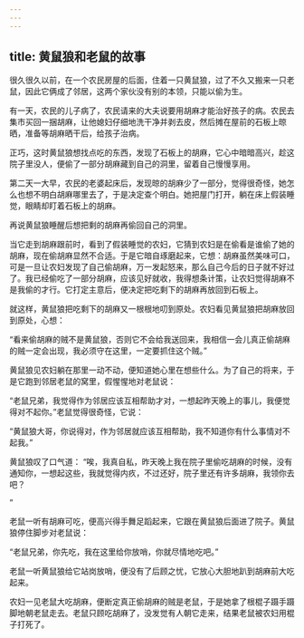```yaml
---
---
---
```

title: 黄鼠狼和老鼠的故事
---



很久很久以前，在一个农民房屋的后面，住着一只黄鼠狼，过了不久又搬来一只老鼠，因此它俩成了邻居，这两个家伙没有别的本领，只能以偷为生。

有一天，农民的儿子病了，农民请来的大夫说要用胡麻才能治好孩子的病。农民去集市买回一捆胡麻，让他媳妇仔细地洗干净并剥去皮，然后摊在屋前的石板上晾晒，准备等胡麻晒干后，给孩子治病。

正巧，这时黄鼠狼想找点吃的东西，发现了石板上的胡麻，它心中暗暗高兴，趁这院子里没人，便偷了一部分胡麻藏到自己的洞里，留着自己慢慢享用。

第二天一大早，农民的老婆起床后，发现晾的胡麻少了一部分，觉得很奇怪，她怎么也想不明白胡麻哪里去了，于是决定查个明白。她把屋门打开，躺在床上假装睡觉，眼睛却盯着石板上的胡麻。

再说黄鼠狼睡醒后想把剩的胡麻再偷回自己的洞里。

当它走到胡麻跟前时，看到了假装睡觉的农妇，它猜到农妇是在偷看是谁偷了她的胡麻，现在偷胡麻显然不合适。于是它暗自琢磨起来，它想：胡麻虽然美味可口，可是一旦让农妇发现了自己偷胡麻，万一发起怒来，那么自己今后的日子就不好过了。我已经偷吃了一部分胡麻，应该见好就收，我得想条计策，让农妇觉得胡麻不是我偷的才行。它打定主意后，便决定把吃剩下的胡麻再放回到石板上。



就这样，黄鼠狼把吃剩下的胡麻又一根根地叨到原处。农妇看见黄鼠狼把胡麻放回到原处，心想：

“看来偷胡麻的贼不是黄鼠狼，否则它不会给我送回来，我相信一会儿真正偷胡麻的贼一定会出现，我必须守在这里，一定要抓住这个贼。”

黄鼠狼见农妇躺在那里一动不动，便知道她心里在想些什么。为了自己的将来，于是它跑到邻居老鼠的窝里，假惺惺地对老鼠说：

“老鼠兄弟，我觉得作为邻居应该互相帮助才对，一想起昨天晚上的事儿，我便觉得对不起你。”老鼠觉得很奇怪，它说：

“黄鼠狼大哥，你说得对，作为邻居就应该互相帮助，我不知道你有什么事情对不起我。”

黄鼠狼叹了口气道：
“唉，我真自私，昨天晚上我在院子里偷吃胡麻的时候，没有通知你，一想起这些，我就觉得内疚，不过还好，院子里还有许多胡麻，我领你去吧？

”

老鼠一听有胡麻可吃，便高兴得手舞足蹈起来，它跟在黄鼠狼后面进了院子。黄鼠狼停住脚步对老鼠说：

“老鼠兄弟，你先吃，我在这里给你放哨，你就尽情地吃吧。”

老鼠一听黄鼠狼给它站岗放哨，便没有了后顾之忧，它放心大胆地趴到胡麻前大吃起来。

农妇一见老鼠大吃胡麻，便断定真正偷胡麻的贼是老鼠，于是她拿了根棍子蹑手蹑脚地朝老鼠走去。老鼠只顾吃胡麻了，没发觉有人朝它走来，结果老鼠被农妇用棍子打死了。